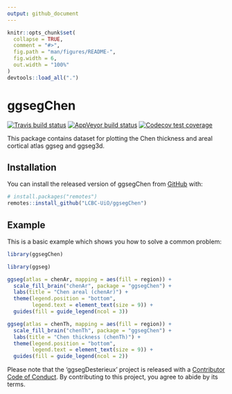 ```yaml
---
output: github_document
---
```


<!-- README.md is generated from README.Rmd. Please edit that file -->

```r
knitr::opts_chunk$set(
  collapse = TRUE,
  comment = "#>",
  fig.path = "man/figures/README-",
  fig.width = 6,
  out.width = "100%"
)
devtools::load_all(".")
```

# ggsegChen

<!-- badges: start -->
[![Travis build status](https://travis-ci.org/LCBC-UiO/ggsegChen.svg?branch=master)](https://travis-ci.org/LCBC-UiO/ggsegChen)
[![AppVeyor build status](https://ci.appveyor.com/api/projects/status/github/LCBC-UiO/ggsegChen?branch=master&svg=true)](https://ci.appveyor.com/project/LCBC-UiO/ggsegChen)
[![Codecov test coverage](https://codecov.io/gh/LCBC-UiO/ggsegChen/branch/master/graph/badge.svg)](https://codecov.io/gh/LCBC-UiO/ggsegChen?branch=master)
<!-- badges: end -->

This package contains dataset for plotting the Chen thickness and areal cortical atlas ggseg and ggseg3d. 

## Installation

You can install the released version of ggsegChen from [GitHub](https://github.com/) with:

``` r
# install.packages("remotes")
remotes::install_github("LCBC-UiO/ggsegChen")
```

## Example

This is a basic example which shows you how to solve a common problem:
```r
library(ggsegChen)
```

```r
library(ggseg)

ggseg(atlas = chenAr, mapping = aes(fill = region)) +
  scale_fill_brain("chenAr", package = "ggsegChen") +
  labs(title = "Chen areal (chenAr)") +
  theme(legend.position = "bottom",
        legend.text = element_text(size = 9)) +
  guides(fill = guide_legend(ncol = 3))
```
```r
ggseg(atlas = chenTh, mapping = aes(fill = region)) +
  scale_fill_brain("chenTh", package = "ggsegChen") +
  labs(title = "Chen thickness (chenTh)") +
  theme(legend.position = "bottom",
        legend.text = element_text(size = 9)) +
  guides(fill = guide_legend(ncol = 2))

```

<!-- ```{r "noneval", eval=FALSE} -->
<!-- library(ggseg3d) -->

<!-- ggseg3d(atlas = desterieux_3d) %>%  -->
<!--   pan_camera("right lateral") -->
<!-- ``` -->

<!-- ```{r "orca", include=FALSE} -->
<!-- library(ggseg3d) -->

<!-- p <- ggseg3d(atlas = desterieux_3d) %>% -->
<!--   pan_camera("right lateral") %>% -->
<!--   plotly::add_annotations( text="Screen capture", -->
<!--                   legendtitle=TRUE, showarrow=FALSE, -->
<!--                   font = list(color = "#000000b4", -->
<!--                               family = 'sans serif', -->
<!--                               size = 50)) -->
<!-- plotly::orca(p, "man/figures/README-3d-plot.png") -->
<!-- ``` -->

<!-- ```{r "incl", echo=FALSE} -->
<!-- knitr::include_graphics("man/figures/README-3d-plot.png") -->
<!-- ``` -->

Please note that the 'ggsegDesterieux' project is released with a
[Contributor Code of Conduct](CODE_OF_CONDUCT.md).
By contributing to this project, you agree to abide by its terms.
